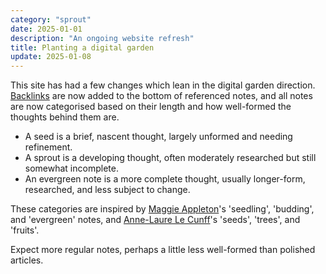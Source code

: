 ```yaml
---
category: "sprout"
date: 2025-01-01
description: "An ongoing website refresh"
title: Planting a digital garden
update: 2025-01-08
---
```


This site has had a few changes which lean in the digital garden direction. [Backlinks](/notes/backlinks-in-astro/) are now added to the bottom of referenced notes, and all notes are now categorised based on their length and how well-formed the thoughts behind them are.

- A seed is a brief, nascent thought, largely unformed and needing refinement.
- A sprout is a developing thought, often moderately researched but still somewhat incomplete.
- An evergreen note is a more complete thought, usually longer-form, researched, and less subject to change.

These categories are inspired by [Maggie Appleton](https://maggieappleton.com/garden-history)'s 'seedling', 'budding', and 'evergreen' notes, and [Anne-Laure Le Cunff](https://www.mentalnodes.com/a-gardening-guide-for-your-mind)'s 'seeds', 'trees', and 'fruits'.

Expect more regular notes, perhaps a little less well-formed than polished articles.
